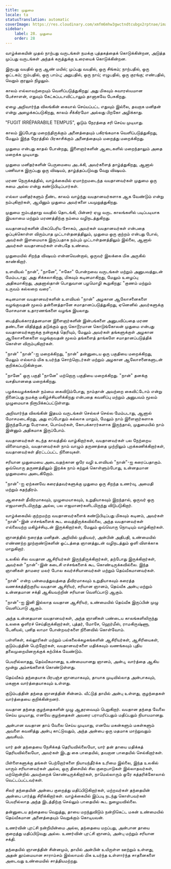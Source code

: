 ```yaml
---
title: முதுமை
locale: ta
statusTranslation: automatic
coverImage: https://res.cloudinary.com/xmfm6mhw3gwctndtcubgx2rptnae/image/upload/v1740337243/small_cover_educacion_fundamental_a051170f1c.webp
sidebar:
    label: 28. முதுமை
    order: 28
---
```

வாழ்க்கையின் முதல் நாற்பது வருடங்கள் நமக்கு புத்தகத்தைக் கொடுக்கின்றன, அடுத்த முப்பது வருடங்கள் அந்தக் கருத்துக்கு உரையைக் கொடுக்கின்றன.

இருபது வயதில் ஒரு ஆண் மயில்; முப்பது வயதில், ஒரு சிங்கம்; நாற்பதில், ஒரு ஒட்டகம்; ஐம்பதில், ஒரு பாம்பு; அறுபதில், ஒரு நாய்; எழுபதில், ஒரு குரங்கு; எண்பதில், வெறும் குரலும் நிழலும்.

காலம் எல்லாவற்றையும் வெளிப்படுத்துகிறது: அது மிகவும் சுவாரஸ்யமான பேச்சாளன், எதுவும் கேட்கப்படாவிட்டாலும் தானாகவே பேசுகிறது.

ஏழை அறிவார்ந்த விலங்கின் கையால் செய்யப்பட்ட எதுவும் இல்லை, தவறாக மனிதன் என்று அழைக்கப்படுகிறது, காலம் சீக்கிரமோ அல்லது பிறகோ அழிக்காது.

"FUGIT IRRÉPARABILE TEMPUS", ஓடும் நேரத்தை சரி செய்ய முடியாது.

காலம் இப்போது மறைந்திருக்கும் அனைத்தையும் பகிரங்கமாக வெளிப்படுத்துகிறது, மேலும் இந்த நேரத்தில் பிரகாசிக்கும் அனைத்தையும் மறைத்து மறைக்கிறது.

முதுமை என்பது காதல் போன்றது, இளைஞர்களின் ஆடைகளில் மறைந்தாலும் அதை மறைக்க முடியாது.

முதுமை மனிதர்களின் பெருமையை அடக்கி, அவர்களைத் தாழ்த்துகிறது, ஆனால் பணிவாக இருப்பது ஒரு விஷயம், தாழ்த்தப்படுவது வேறு விஷயம்.

மரண நெருக்கத்தில், வாழ்க்கையில் ஏமாற்றமடைந்த வயதானவர்கள் முதுமை ஒரு சுமை அல்ல என்று கண்டுபிடிப்பார்கள்.

எல்லா மனிதர்களும் நீண்ட காலம் வாழ்ந்து வயதானவர்களாக ஆக வேண்டும் என்று நம்புகிறார்கள், ஆயினும் முதுமை அவர்களை பயமுறுத்துகிறது.

முதுமை ஐம்பத்தாறு வயதில் தொடங்கி, பின்னர் ஏழு வருட காலங்களில் படிப்படியாக இயலாமை மற்றும் மரணத்திற்கு நம்மை வழிநடத்துகிறது.

வயதானவர்களின் மிகப்பெரிய சோகம், அவர்கள் வயதானவர்கள் என்பதை ஒப்புக்கொள்ள விரும்பாத முட்டாள்தனத்திலும், முதுமை ஒரு குற்றம் என்பது போல், அவர்கள் இளமையாக இருப்பதாக நம்பும் முட்டாள்தனத்திலும் இல்லை, ஆனால் அவர்கள் வயதானவர்கள் என்பதே உண்மை.

முதுமையில் சிறந்த விஷயம் என்னவென்றால், ஒருவர் இலக்கை மிக அருகில் காண்கிறார்.

உளவியல் "நான்", "நானே", "ஈகோ" போன்றவை வருடங்கள் மற்றும் அனுபவத்துடன் மேம்படாது; அது சிக்கலாகிறது, மிகவும் கடினமாகிறது, மேலும் உழைப்பு அதிகமாகிறது, அதனால்தான் பொதுவான பழமொழி கூறுகிறது: "குணம் மற்றும் உருவம் கல்லறை வரை".

கடினமான வயதானவர்களின் உளவியல் "நான்" அழகான ஆலோசனைகளை வழங்குவதன் மூலம் தன்னைத்தானே சமாதானப்படுத்துகிறது, ஏனெனில் அவர்களுக்கு மோசமான உதாரணங்களை வழங்க இயலாது.

பைத்தியக்காரத்தனமான இளைஞர்களின் இன்பங்களை அனுபவிப்பதை மரண தண்டனை விதித்துத் தடுக்கும் ஒரு கொடூரமான கொடுங்கோலன் முதுமை என்பது வயதானவர்களுக்கு நன்றாகத் தெரியும், மேலும் அவர்கள் தங்களுக்குள் அழகான ஆலோசனைகளை வழங்குவதன் மூலம் தங்களைத் தாங்களே சமாதானப்படுத்திக் கொள்ள விரும்புகிறார்கள்.

"நான்" "நான்"-ஐ மறைக்கிறது, "நான்" தன்னுடைய ஒரு பகுதியை மறைக்கிறது, மேலும் எல்லாம் மிக உயர்ந்த சொற்றொடர்கள் மற்றும் அழகான ஆலோசனைகளுடன் குறிக்கப்படுகின்றன.

"நானே" ஒரு பகுதி "நானே" மற்றொரு பகுதியை மறைக்கிறது. "நான்" தனக்கு வசதியானதை மறைக்கிறது.

பழக்கவழக்கங்கள் நம்மை கைவிடும்போது, ​​நாம்தான் அவற்றை கைவிட்டோம் என்று நினைப்பது நமக்கு மகிழ்ச்சியளிக்கிறது என்பதை கவனிப்பு மற்றும் அனுபவம் மூலம் முழுமையாக நிரூபிக்கப்பட்டுள்ளது.

அறிவார்ந்த விலங்கின் இதயம் வருடங்கள் செல்லச் செல்ல மேம்படாது, ஆனால் மோசமடைகிறது, அது எப்போதும் கல்லாக மாறும், மேலும் நாம் இளைஞர்களாக இருந்தபோது பேராசை, பொய்யர்கள், கோபக்காரர்களாக இருந்தால், முதுமையில் நாம் இன்னும் அதிகமாக இருப்போம்.

வயதானவர்கள் கடந்த காலத்தில் வாழ்கிறார்கள், வயதானவர்கள் பல நேற்றைய விளைவாகும், வயதானவர்கள் நாம் வாழும் தருணத்தை முற்றிலும் புறக்கணிக்கிறார்கள், வயதானவர்கள் திரட்டப்பட்ட நினைவுகள்.

சரியான முதுமையை அடைவதற்கான ஒரே வழி உளவியல் "நான்"-ஐ கரைப்பதாகும். ஒவ்வொரு தருணத்திலும் இறக்க நாம் கற்றுக் கொள்ளும்போது, ​​உன்னதமான முதுமையை அடைகிறோம்.

"நான்"-ஐ ஏற்கனவே கரைத்தவர்களுக்கு முதுமை ஒரு சிறந்த உணர்வு, அமைதி மற்றும் சுதந்திரம்.

ஆசைகள் தீவிரமாகவும், முழுமையாகவும், உறுதியாகவும் இறந்தால், ஒருவர் ஒரு எஜமானரிடமிருந்து அல்ல, பல எஜமானர்களிடமிருந்து விடுபடுகிறார்.

வாழ்க்கையில் குற்றமற்ற வயதானவர்களைக் கண்டுபிடிப்பது மிகவும் கடினம், அவர்கள் "நான்"-இன் எச்சங்களைக் கூட வைத்திருக்கவில்லை, அந்த வயதானவர்கள் எல்லையற்ற மகிழ்ச்சியுடன் இருக்கிறார்கள், மேலும் ஒவ்வொரு நொடியும் வாழ்கிறார்கள்.

ஞானத்தில் நரைத்த மனிதன். அறிவில் முதியவர், அன்பின் அதிபதி, உண்மையில் எண்ணற்ற நூற்றாண்டுகளின் ஓட்டத்தை ஞானத்துடன் வழிநடத்தும் ஒளி விளக்காக மாறுகிறார்.

உலகில் சில வயதான ஆசிரியர்கள் இருந்திருக்கிறார்கள், தற்போது இருக்கிறார்கள், அவர்கள் "நான்"-இன் கடைசி எச்சங்களைக் கூட கொண்டிருக்கவில்லை. இந்த ஞானிகள் தாமரை மலர் போல கவர்ச்சியானவர்கள் மற்றும் தெய்வீகமானவர்கள்.

"நான்" என்ற பன்மைத்துவத்தை தீவிரமாகவும் உறுதியாகவும் கரைத்த வணக்கத்திற்குரிய வயதான ஆசிரியர், சரியான ஞானம், தெய்வீக அன்பு மற்றும் உன்னதமான சக்தி ஆகியவற்றின் சரியான வெளிப்பாடு ஆகும்.

"நான்"-ஐ இனி இல்லாத வயதான ஆசிரியர், உண்மையில் தெய்வீக இருப்பின் முழு வெளிப்பாடு ஆகும்.

அந்த உன்னதமான வயதானவர்கள், அந்த ஞானிகள் பண்டைய காலங்களிலிருந்து உலகை ஒளிரச் செய்திருக்கிறார்கள், புத்தர், மோசே, ஹெர்மீஸ், ராமகிருஷ்ணா, டேனியல், புனித லாமா போன்றவர்களை நினைவில் கொள்வோம்.

பள்ளிகள், கல்லூரிகள் மற்றும் பல்கலைக்கழகங்களின் ஆசிரியர்கள், ஆசிரியைகள், குடும்பத்தின் பெற்றோர்கள், வயதானவர்களை மதிக்கவும் வணங்கவும் புதிய தலைமுறையினருக்குக் கற்பிக்க வேண்டும்.

பெயரில்லாதது, தெய்வீகமானது, உண்மையானது ஞானம், அன்பு, வார்த்தை ஆகிய மூன்று அம்சங்களைக் கொண்டுள்ளது.

தெய்வீகம் தந்தையாக பிரபஞ்ச ஞானமாகவும், தாயாக முடிவில்லாத அன்பாகவும், மகனாக வார்த்தையாகவும் உள்ளது.

குடும்பத்தின் தந்தை ஞானத்தின் சின்னம். வீட்டுத் தாயில் அன்பு உள்ளது, குழந்தைகள் வார்த்தையை குறிக்கின்றனர்.

வயதான தந்தை குழந்தைகளின் முழு ஆதரவையும் பெறுகிறார். வயதான தந்தை வேலை செய்ய முடியாது, எனவே குழந்தைகள் அவரை பராமரிப்பதும் மதிப்பதும் நியாயமானது.

அன்பான வயதான தாய் வேலை செய்ய முடியாது, எனவே மகன்களும் மகள்களும் அவளை கவனித்து அன்பு காட்டுவதும், அந்த அன்பை ஒரு மதமாக மாற்றுவதும் அவசியம்.

யார் தன் தந்தையை நேசிக்கத் தெரியவில்லையோ, யார் தன் தாயை மதிக்கத் தெரியவில்லையோ, அவர்கள் இடது கை பாதையில், தவறான பாதையில் செல்கிறார்கள்.

பிள்ளைகளுக்கு தங்கள் பெற்றோர்களை நியாயந்தீர்க்க உரிமை இல்லை, இந்த உலகில் யாரும் சரியானவர்கள் அல்ல, ஒரு திசையில் சில குறைபாடுகள் இல்லாதவர்கள், மற்றொன்றில் அவற்றைக் கொண்டிருக்கிறார்கள், நாமெல்லாரும் ஒரே கத்தரிக்கோலால் வெட்டப்பட்டவர்கள்.

சிலர் தந்தையின் அன்பை குறைத்து மதிப்பிடுகிறார்கள், மற்றவர்கள் தந்தையின் அன்பை பார்த்து சிரிக்கிறார்கள். வாழ்க்கையில் இப்படி நடந்து கொள்பவர்கள் பெயரில்லாத அந்த இடத்திற்கு செல்லும் பாதையில் கூட நுழையவில்லை.

தன்னுடைய தந்தையை வெறுத்து, தாயை மறந்துவிடும் நன்றிகெட்ட மகன் உண்மையில் தெய்வீகமான அனைத்தையும் வெறுக்கும் கொடியவன்.

உணர்வின் புரட்சி நன்றியின்மை அல்ல, தந்தையை மறப்பது, அன்பான தாயை குறைத்து மதிப்பிடுவது அல்ல. உணர்வின் புரட்சி ஞானம், அன்பு மற்றும் சரியான சக்தி.

தந்தையில் ஞானத்தின் சின்னமும், தாயில் அன்பின் உயிருள்ள ஊற்றும் உள்ளது, அதன் தூய்மையான சாராம்சம் இல்லாமல் மிக உயர்ந்த உள்ளார்ந்த சாதனைகளை அடைவது உண்மையில் சாத்தியமற்றது.

